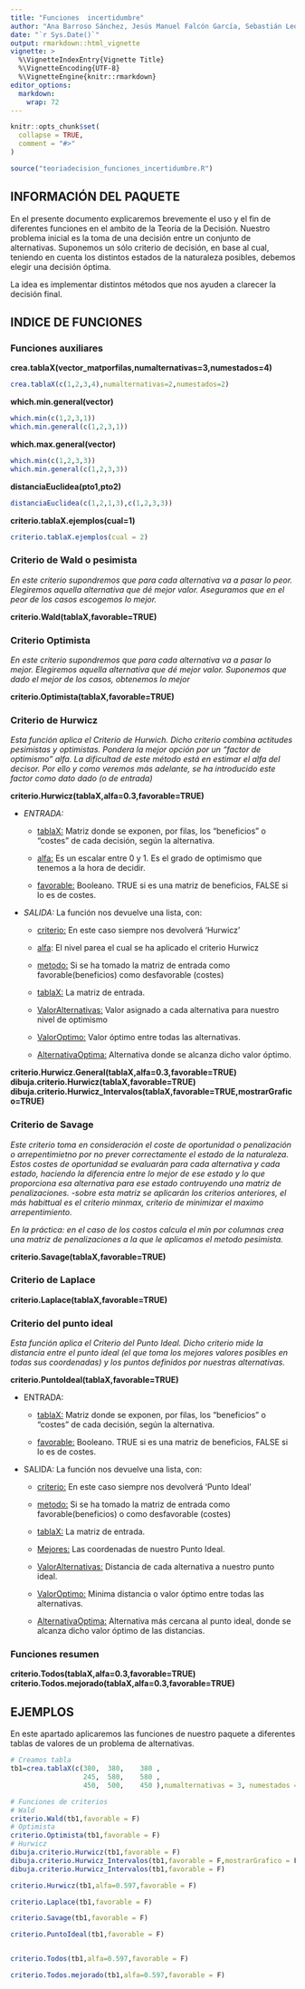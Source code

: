 ```yaml
---
title: "Funciones  incertidumbre"
author: "Ana Barroso Sánchez, Jesús Manuel Falcón García, Sebastián León Díaz, Sofía Muñoz Márquez, Cristina Tobar Fernández"
date: "`r Sys.Date()`"
output: rmarkdown::html_vignette
vignette: >
  %\VignetteIndexEntry{Vignette Title}
  %\VignetteEncoding{UTF-8}
  %\VignetteEngine{knitr::rmarkdown}
editor_options: 
  markdown: 
    wrap: 72
---
```


```r
knitr::opts_chunk$set(
  collapse = TRUE,
  comment = "#>"
)
```

```r
source("teoriadecision_funciones_incertidumbre.R")
```

## INFORMACIÓN DEL PAQUETE

En el presente documento explicaremos brevemente el uso y el fin de
diferentes funciones en el ambito de la Teoria de la Decisión. Nuestro
problema inicial es la toma de una decisión entre un conjunto de
alternativas. Suponemos un sólo criterio de decisión, en base al cual,
teniendo en cuenta los distintos estados de la naturaleza posibles,
debemos elegir una decisión óptima.

La idea es implementar distintos métodos que nos ayuden a clarecer la
decisión final.

## INDICE DE FUNCIONES

### Funciones auxiliares

**crea.tablaX(vector_matporfilas,numalternativas=3,numestados=4)**

```r
crea.tablaX(c(1,2,3,4),numalternativas=2,numestados=2)
```

**which.min.general(vector)**

```r
which.min(c(1,2,3,1))
which.min.general(c(1,2,3,1))
```

**which.max.general(vector)**

```r
which.min(c(1,2,3,3))
which.min.general(c(1,2,3,3))
```

**distanciaEuclidea(pto1,pto2)**

```r
distanciaEuclidea(c(1,2,1,3),c(1,2,3,3))
```

**criterio.tablaX.ejemplos(cual=1)**

```r
criterio.tablaX.ejemplos(cual = 2)
```

### Criterio de Wald o pesimista

*En este criterio supondremos que para cada alternativa va a pasar lo
peor. Elegiremos aquella alternativa que dé mejor valor. Aseguramos que
en el peor de los casos escogemos lo mejor.*

**criterio.Wald(tablaX,favorable=TRUE)**

### Criterio Optimista

*En este criterio supondremos que para cada alternativa va a pasar lo
mejor. Elegiremos aquella alternativa que dé mejor valor. Suponemos que
dado el mejor de los casos, obtenemos lo mejor*

**criterio.Optimista(tablaX,favorable=TRUE)**

### Criterio de Hurwicz

*Esta función aplica el Criterio de Hurwich. Dicho criterio combina
actitudes pesimistas y optimistas. Pondera la mejor opción por un
"factor de optimismo" alfa. La dificultad de este método está en estimar
el alfa del decisor. Por ello y como veremos más adelante, se ha
introducido este factor como dato dado (o de entrada)*

**criterio.Hurwicz(tablaX,alfa=0.3,favorable=TRUE)**

-   *ENTRADA:*

    -   [tablaX:]{.underline} Matriz donde se exponen, por filas, los
        "beneficios" o "costes" de cada decisión, según la alternativa.

    -   [alfa:]{.underline} Es un escalar entre 0 y 1. Es el grado de
        optimismo que tenemos a la hora de decidir.

    -   [favorable:]{.underline} Booleano. TRUE si es una matriz de
        beneficios, FALSE si lo es de costes.

-   *SALIDA:* La función nos devuelve una lista, con:

    -   [criterio:]{.underline} En este caso siempre nos devolverá
        'Hurwicz'

    -   [alfa]{.underline}: El nivel parea el cual se ha aplicado el
        criterio Hurwicz

    -   [metodo:]{.underline} Si se ha tomado la matriz de entrada como
        favorable(beneficios) como desfavorable (costes)

    -   [tablaX:]{.underline} La matriz de entrada.

    -   [ValorAlternativas:]{.underline} Valor asignado a cada
        alternativa para nuestro nivel de optimismo

    -   [ValorOptimo:]{.underline} Valor óptimo entre todas las
        alternativas.

    -   [AlternativaOptima:]{.underline} Alternativa donde se alcanza
        dicho valor óptimo.

**criterio.Hurwicz.General(tablaX,alfa=0.3,favorable=TRUE)
dibuja.criterio.Hurwicz(tablaX,favorable=TRUE)
dibuja.criterio.Hurwicz_Intervalos(tablaX,favorable=TRUE,mostrarGrafico=TRUE)**

### Criterio de Savage

*Este criterio toma en consideración el coste de oportunidad o
penalización o arrepentimietno por no prever correctamente el estado de
la naturaleza. Estos costes de oportunidad se evaluarán para cada
alternativa y cada estado, haciendo la diferencia entre lo mejor de ese
estado y lo que proporciona esa alternativa para ese estado contruyendo
una matriz de penalizaciones. -sobre esta matriz se aplicarán los
criterios anteriores, el más habittual es el criterio minmax, criterio
de minimizar el maximo arrepentimiento.*

*En la práctica: en el caso de los costos calcula el mín por columnas
crea una matriz de penalizaciones a la que le aplicamos el metodo
pesimista.*

**criterio.Savage(tablaX,favorable=TRUE)**

### Criterio de Laplace

**criterio.Laplace(tablaX,favorable=TRUE)**

### Criterio del punto ideal

*Esta función aplica el Criterio del Punto Ideal. Dicho criterio mide la
distancia entre el punto ideal (el que toma los mejores valores posibles
en todas sus coordenadas) y los puntos definidos por nuestras
alternativas.*

**criterio.PuntoIdeal(tablaX,favorable=TRUE)**

-   ENTRADA:

    -   [tablaX:]{.underline} Matriz donde se exponen, por filas, los
        "beneficios" o "costes" de cada decisión, según la alternativa.

    -   [favorable:]{.underline} Booleano. TRUE si es una matriz de
        beneficios, FALSE si lo es de costes.

-   SALIDA: La función nos devuelve una lista, con:

    -   [criterio:]{.underline} En este caso siempre nos devolverá
        'Punto Ideal'

    -   [metodo:]{.underline} Si se ha tomado la matriz de entrada como
        favorable(beneficios) o como desfavorable (costes)

    -   [tablaX:]{.underline} La matriz de entrada.

    -   [Mejores:]{.underline} Las coordenadas de nuestro Punto Ideal.

    -   [ValorAlternativas:]{.underline} Distancia de cada alternativa a
        nuestro punto ideal.

    -   [ValorOptimo:]{.underline} Minima distancia o valor óptimo entre
        todas las alternativas.

    -   [AlternativaOptima:]{.underline} Alternativa más cercana al
        punto ideal, donde se alcanza dicho valor óptimo de las
        distancias.

### Funciones resumen

**criterio.Todos(tablaX,alfa=0.3,favorable=TRUE)
criterio.Todos.mejorado(tablaX,alfa=0.3,favorable=TRUE)**

## EJEMPLOS

En este apartado aplicaremos las funciones de nuestro paquete a
diferentes tablas de valores de un problema de alternativas.

```r
# Creamos tabla
tb1=crea.tablaX(c(380,	380,	380	,
                  245,	580,	580 ,
                  450,	500,	450	),numalternativas = 3, numestados = 3)

# Funciones de criterios 
# Wald
criterio.Wald(tb1,favorable = F)
# Optimista
criterio.Optimista(tb1,favorable = F)
# Hurwicz
dibuja.criterio.Hurwicz(tb1,favorable = F)
dibuja.criterio.Hurwicz_Intervalos(tb1,favorable = F,mostrarGrafico = F)
dibuja.criterio.Hurwicz_Intervalos(tb1,favorable = F)

criterio.Hurwicz(tb1,alfa=0.597,favorable = F)

criterio.Laplace(tb1,favorable = F)

criterio.Savage(tb1,favorable = F)

criterio.PuntoIdeal(tb1,favorable = F)


criterio.Todos(tb1,alfa=0.597,favorable = F)

criterio.Todos.mejorado(tb1,alfa=0.597,favorable = F)
```
